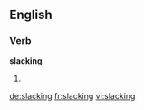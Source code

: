 ==English==

===Verb===
'''slacking'''
# {{present participle of|slack}}

[[de:slacking]]
[[fr:slacking]]
[[vi:slacking]]